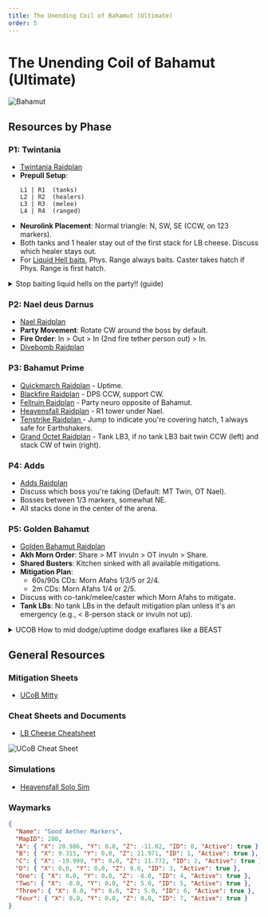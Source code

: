 ```yaml
---
title: The Unending Coil of Bahamut (Ultimate)
order: 5
---
```


# The Unending Coil of Bahamut (Ultimate)

![Bahamut](/images/thumbnails/ultimate/Bahamut.png)

## Resources by Phase

### P1: Twintania

- [Twintania Raidplan](https://raidplan.io/plan/9WEG4AEGVdru3hyF)
- **Prepull Setup**:
  ```
  L1 | R1  (tanks)  
  L2 | R2  (healers)  
  L3 | R3  (melee)  
  L4 | R4  (ranged)
  ```
- **Neurolink Placement**: Normal triangle: N, SW, SE (CCW, on 123 markers).  
- Both tanks and 1 healer stay out of the first stack for LB cheese. Discuss which healer stays out.
- For [Liquid Hell baits](https://raidplan.io/plan/19yavfslOUU0l1Gp),
Phys. Range always baits. Caster takes hatch if Phys. Range is first hatch.

<details>
<summary>Stop baiting liquid hells on the party!! (guide) </summary>

<YouTube videoId="9DDTla_pbL0" />
</details>

### P2: Nael deus Darnus

- [Nael Raidplan](https://raidplan.io/plan/DpoJr4oE_kGz_gRU)
- **Party Movement**: Rotate CW around the boss by default.  
- **Fire Order**: In > Out > In (2nd fire tether person out) > In.  
- [Divebomb Raidplan](https://raidplan.io/plan/vi2rSC6mwW_d_QJF)

### P3: Bahamut Prime

- [Quickmarch Raidplan](https://raidplan.io/plan/3zSKK0DXeJgCLadx) - Uptime.  
- [Blackfire Raidplan](https://raidplan.io/plan/BJPnHRQMEsmOyapB) - DPS CCW, support CW.  
- [Fellruin Raidplan](https://raidplan.io/plan/-83d6AilbZGqba3j) - Party neuro opposite of Bahamut.  
- [Heavensfall Raidplan](https://raidplan.io/plan/NGpZ9S-3kiLsDzAY) - R1 tower under Nael.  
- [Tenstrike Raidplan ](https://raidplan.io/plan/2wu2LOy8wKhG29Tr) - Jump to indicate you're covering hatch, 1 always safe for Earthshakers.  
- [Grand Octet Raidplan](https://raidplan.io/plan/iunTUxGNwjAGF_7K) - Tank LB3, if no tank LB3 bait twin CCW (left) and stack CW of twin (right).

### P4: Adds

- [Adds Raidplan](https://raidplan.io/plan/AMEhnLbUmlTb7ij3)
- Discuss which boss you're taking (Default: MT Twin, OT Nael).
- Bosses between 1/3 markers, somewhat NE.
- All stacks done in the center of the arena.

### P5: Golden Bahamut

- [Golden Bahamut Raidplan](https://raidplan.io/plan/Y4WRFLhdHSQ7oLN_)
- **Akh Morn Order**: Share > MT invuln > OT invuln > Share.  
- **Shared Busters**: Kitchen sinked with all available mitigations.
- **Mitigation Plan**:
  - 60s/90s CDs: Morn Afahs 1/3/5 or 2/4.
  - 2m CDs: Morn Afahs 1/4 or 2/5.  
- Discuss with co-tank/melee/caster which Morn Afahs to mitigate.  
- **Tank LBs**: No tank LBs in the default mitigation plan unless it's an emergency (e.g., < 8-person stack or invuln not up).


<details>
<summary>UCOB How to mid dodge/uptime dodge exaflares like a BEAST</summary>

<YouTube videoId="ZbrTfoIxRdE" />
</details>

## General Resources

### Mitigation Sheets

- [UCoB Mitty](https://tinyurl.com/ucobmitty)

### Cheat Sheets and Documents
 
- [LB Cheese Cheatsheet](https://imgur.com/a/FNTZDGV)

![UCoB Cheat Sheet](/images/ultimates/ucob/ucob_cheatsheet.jpg)

### Simulations

- [Heavensfall Solo Sim](https://drive.google.com/file/d/1eNgGqA4VAPT0f3wwt37n2UHqrOF4kfuI/view)

### Waymarks

```json
{
  "Name": "Good Aether Markers",
  "MapID": 280,
  "A": { "X": 20.986, "Y": 0.0, "Z": -11.02, "ID": 0, "Active": true },
  "B": { "X": 9.315, "Y": 0.0, "Z": 21.971, "ID": 1, "Active": true },
  "C": { "X": -19.999, "Y": 0.0, "Z": 11.772, "ID": 2, "Active": true },
  "D": { "X": 0.0, "Y": 0.0, "Z": 9.0, "ID": 3, "Active": true },
  "One": { "X": 0.0, "Y": 0.0, "Z": -8.0, "ID": 4, "Active": true },
  "Two": { "X": -8.0, "Y": 0.0, "Z": 5.0, "ID": 5, "Active": true },
  "Three": { "X": 8.0, "Y": 0.0, "Z": 5.0, "ID": 6, "Active": true },
  "Four": { "X": 0.0, "Y": 0.0, "Z": 0.0, "ID": 7, "Active": true }
}
```